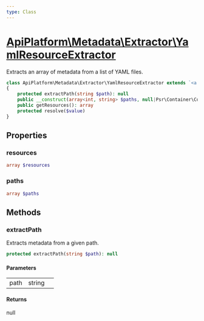 ```yaml
---
type: Class
---
```


# [ApiPlatform\Metadata\Extractor\YamlResourceExtractor](/docs/v3.1/reference/Metadata/Extractor/YamlResourceExtractor)

Extracts an array of metadata from a list of YAML files.


```php
class ApiPlatform\Metadata\Extractor\YamlResourceExtractor extends `<a href="/docs/v3.1/reference/Metadata/Extractor/AbstractResourceExtractor">ApiPlatform\Metadata\Extractor\AbstractResourceExtractor</a>` implements `<a href="/docs/v3.1/reference/Metadata/Extractor/ResourceExtractorInterface">ApiPlatform\Metadata\Extractor\ResourceExtractorInterface</a>`
{
    protected extractPath(string $path): null
    public __construct(array<int, string> $paths, null|Psr\Container\ContainerInterface $container)
    public getResources(): array
    protected resolve($value)
}
```
## Properties
### resources

```php
array $resources
```



### paths

```php
array $paths
```



## Methods

### extractPath

Extracts metadata from a given path.

```php
protected extractPath(string $path): null
```

#### Parameters

<table><tbody>
<tr><td>path</td><td>string</td><td></td></tr>
</tbody>
</table>

#### Returns

null
